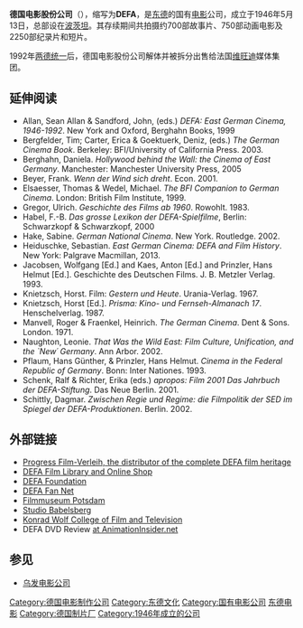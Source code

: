 {{Infobox company
| name             = 德国电影股份公司<br>Deutsche Film AG
| logo             = 
| type             = {{link-en|股份有限公司 (德国)|Aktiengesellschaft|股份有限公司}}（AG）
| genre            = 
| fate             = 
| predecessor      = 
| successor        = 
| foundation       = 1946年5月13日
| founder          = 
| defunct          = 
| location_city    = [[柏林|柏林]]
| location_country = {{DDR}}
| location         = 
| locations        = 
| area_served      = 
| key_people       = 
| industry         = 电影业
| products         = 
| production       =
| services         = 
| revenue          = 
| operating_income = 
| net_income       = 
| aum              = 
| assets           = 
| equity           = 
| owner            = 
| num_employees    = 
| parent           =
| divisions        = 
| subsid           = 
| homepage         =
| footnotes        = 
| intl             = 
}}
'''德国电影股份公司'''（{{lang-de|'''Deutsche Film AG'''，'''Deutsche Film-Aktiengesellschaft'''}}），缩写为'''DEFA'''，是[[东德|东德]]的国有[[电影|电影]]公司，成立于1946年5月13日，总部设在[[波茨坦|波茨坦]]。其存续期间共拍摄约700部故事片、750部动画电影及2250部纪录片和短片。

1992年[[两德统一|两德统一]]后，德国电影股份公司解体并被拆分出售给法国[[维旺迪|维旺迪]]媒体集团。

==延伸阅读==
* Allan, Sean Allan & Sandford, John, (eds.) ''DEFA: East German Cinema, 1946-1992''. New York and Oxford, Berghahn Books, 1999
* Bergfelder, Tim; Carter, Erica & Goektuerk, Deniz, (eds.) ''The German Cinema Book''. Berkeley: BFI/University of California Press. 2003.
* Berghahn, Daniela. ''Hollywood behind the Wall: the Cinema of East Germany''. Manchester: Manchester University Press, 2005
* Beyer, Frank. ''Wenn der Wind sich dreht''. Econ. 2001.
* Elsaesser, Thomas & Wedel, Michael. ''The BFI Companion to German Cinema''. London: British Film Institute, 1999.
* Gregor, Ulrich. ''Geschichte des Films ab 1960''. Rowohlt. 1983.
* Habel, F.-B. ''Das grosse Lexikon der DEFA-Spielfilme'', Berlin: Schwarzkopf & Schwarzkopf, 2000
* Hake, Sabine. ''German National Cinema''. New York. Routledge. 2002.
* Heiduschke, Sebastian. ''East German Cinema: DEFA and Film History''. New York: Palgrave Macmillan, 2013.
* Jacobsen, Wolfgang [Ed.] and Kaes, Anton [Ed.] and Prinzler, Hans Helmut [Ed.]. Geschichte des Deutschen Films. J. B. Metzler Verlag. 1993.
* Knietzsch, Horst. Film: ''Gestern und Heute''. Urania-Verlag. 1967.
* Knietzsch, Horst [Ed.]. ''Prisma: Kino- und Fernseh-Almanach 17''. Henschelverlag. 1987.
* Manvell, Roger & Fraenkel, Heinrich. ''The German Cinema''. Dent & Sons. London. 1971.
* Naughton, Leonie. ''That Was the Wild East: Film Culture, Unification, and the `New´ Germany''. Ann Arbor. 2002.
* Pflaum, Hans Günther, & Prinzler, Hans Helmut. ''Cinema in the Federal Republic of Germany''. Bonn: Inter Nationes. 1993.
* Schenk, Ralf & Richter, Erika (eds.) ''apropos: Film 2001 Das Jahrbuch der DEFA-Stiftung''. Das Neue Berlin. 2001.
* Schittly, Dagmar. ''Zwischen Regie und Regime: die Filmpolitik der SED im Spiegel der DEFA-Produktionen''. Berlin. 2002.

==外部链接==
*[https://web.archive.org/web/20131004221443/http://www.progress-film.de/en/ Progress Film-Verleih, the distributor of the complete DEFA film heritage]
*[https://web.archive.org/web/20190109175722/http://www.defafilmlibrary.com/ DEFA Film Library and Online Shop]
*[http://www.defa-stiftung.de DEFA Foundation] {{Wayback|url=http://www.defa-stiftung.de/ |date=20080426152958 }}
*[https://archive.is/20121216154540/http://www.defa-fan.de/ DEFA Fan Net]
*[https://web.archive.org/web/20050829092850/http://www.filmmuseum-potsdam.de/en_ausstellungen.html Filmmuseum Potsdam]
*[http://www.studiobabelsberg.com Studio Babelsberg] {{Wayback|url=http://www.studiobabelsberg.com/ |date=20200818074205 }}
*[https://web.archive.org/web/20060117153037/http://www.hff-potsdam.de/_english/public/academy/location.php Konrad Wolf College of Film and Television]
* DEFA DVD Review [https://web.archive.org/web/20100611211606/http://animationinsider.net/article.php?articleID=2348 at AnimationInsider.net]

==参见==
*[[乌发电影公司|乌发电影公司]]

[[Category:德国电影制作公司|Category:德国电影制作公司]]
[[Category:东德文化|Category:东德文化]]
[[Category:国有电影公司|Category:国有电影公司]]
[[Category:东德电影|]]
[[Category:德国制片厂|Category:德国制片厂]]
[[Category:1946年成立的公司|Category:1946年成立的公司]]